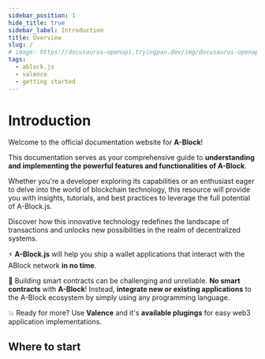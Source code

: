```yaml
---
sidebar_position: 1
hide_title: true
sidebar_label: Introduction
title: Overview
slug: /
# image: https://docusaurus-openapi.tryingpan.dev/img/docusaurus-openapi-docs-logo.svg
tags:
  - ablock.js
  - valence
  - getting started
---
```



# Introduction

Welcome to the official documentation website for **A-Block**! 

This documentation serves as your comprehensive guide to **understanding and implementing the powerful features and functionalities of A-Block**.

Whether you're a developer exploring its capabilities or an enthusiast eager to delve into the world of blockchain technology, 
this resource will provide you with insights, tutorials, and best practices to leverage the full potential of A-Block.js. 

Discover how this innovative technology redefines the landscape of transactions and unlocks new possibilities in the realm of decentralized systems.

⚡️ **A-Block.js** will help you ship a wallet applications that interact with the ABlock network **in no time**.

💸 Building smart contracts can be challenging and unreliable. **No smart contracts** with **A-Block**! Instead, **integrate new or existing applications** to the A-Block ecosystem by simply using any programming language.

💥 Ready for more? Use **Valence** and it's **available plugings** for easy web3 application implementations.

## Where to start

<DocCardList items={useCurrentSidebarCategory().items}/>
